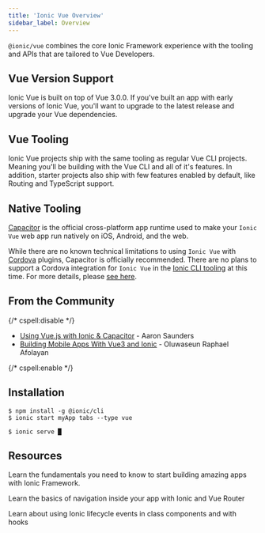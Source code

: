 ```yaml
---
title: 'Ionic Vue Overview'
sidebar_label: Overview
---
```


<head>
  <title>Ionic Vue Overview | Vue.js Framework Documentation</title>
  <meta
    name="description"
    content="Read this overview to learn how Ionic Vue combines the core Ionic Framework with the tooling and APIs that are tailored to Vue.js developers."
  />
</head>


`@ionic/vue` combines the core Ionic Framework experience with the tooling and APIs that are tailored to Vue Developers.

## Vue Version Support

Ionic Vue is built on top of Vue 3.0.0. If you've built an app with early versions of Ionic Vue, you'll want to upgrade to the latest release and upgrade your Vue dependencies.

## Vue Tooling

Ionic Vue projects ship with the same tooling as regular Vue CLI projects. Meaning you'll be building with the Vue CLI and all of it's features. In addition, starter projects also ship with few features enabled by default, like Routing and TypeScript support.

## Native Tooling

[Capacitor](https://capacitorjs.com) is the official cross-platform app runtime used to make your `Ionic Vue` web app run natively on iOS, Android, and the web.

While there are no known technical limitations to using `Ionic Vue` with [Cordova](https://cordova.apache.org/) plugins, Capacitor is officially recommended. There are no plans to support a Cordova integration for `Ionic Vue` in the [Ionic CLI tooling](../cli.md) at this time. For more details, please [see here](https://capacitorjs.com/docs/cordova).

## From the Community

{/* cspell:disable */}

- [Using Vue.js with Ionic & Capacitor](https://dev.to/aaronksaunders/using-vue-js-v3-beta-with-ionic-components-capacitor-plugins-2b6f) - Aaron Saunders
- [Building Mobile Apps With Vue3 and Ionic](https://soshace.com/building-mobile-apps-with-vue3-and-ionic/) - Oluwaseun Raphael Afolayan

{/* cspell:enable */}

## Installation

```shell-session
$ npm install -g @ionic/cli
$ ionic start myApp tabs --type vue

$ ionic serve █
```

## Resources

<DocsCards>
  <DocsCard header="Getting Started" href="your-first-app" icon="/icons/feature-component-actionsheet-icon.png">
    <p>Learn the fundamentals you need to know to start building amazing apps with Ionic Framework.</p>
  </DocsCard>

<DocsCard header="Navigation" href="navigation" icon="/icons/feature-component-navigation-icon.png">
  <p>Learn the basics of navigation inside your app with Ionic and Vue Router</p>
</DocsCard>

<DocsCard header="Lifecycle" href="lifecycle" icon="/icons/feature-guide-components-icon.png">
  <p>Learn about using Ionic lifecycle events in class components and with hooks</p>
</DocsCard>

</DocsCards>
